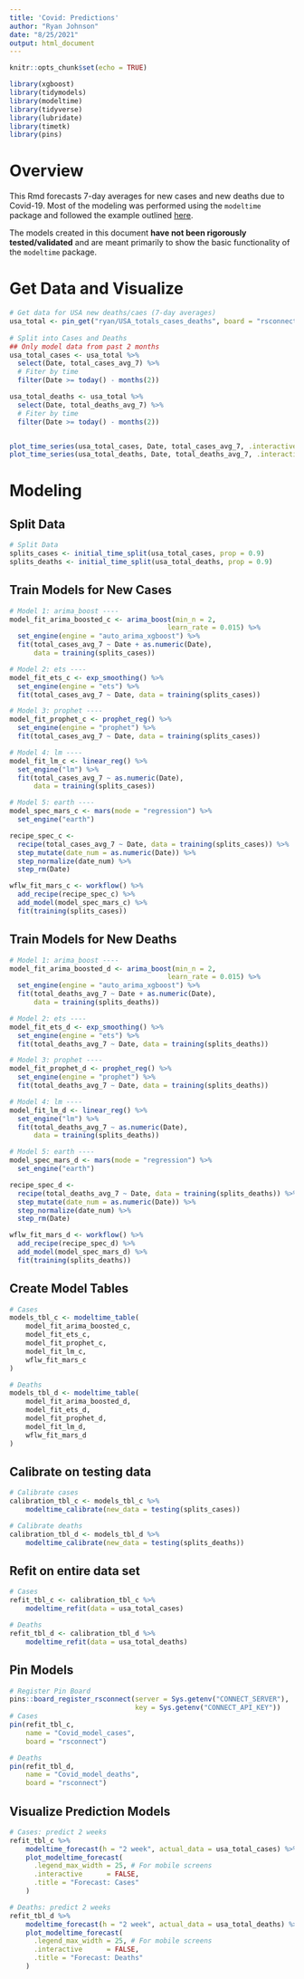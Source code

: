```yaml
---
title: 'Covid: Predictions'
author: "Ryan Johnson"
date: "8/25/2021"
output: html_document
---
```


```r
knitr::opts_chunk$set(echo = TRUE)

library(xgboost)
library(tidymodels)
library(modeltime)
library(tidyverse)
library(lubridate)
library(timetk)
library(pins)
```

# Overview

This Rmd forecasts 7-day averages for new cases and new deaths due to Covid-19. Most of the modeling was performed using the `modeltime` package and followed the example outlined [here](https://business-science.github.io/modeltime/articles/getting-started-with-modeltime.html).

The models created in this document **have not been rigorously tested/validated** and are meant primarily to show the basic functionality of the `modeltime` package.

# Get Data and Visualize

```r
# Get data for USA new deaths/caes (7-day averages)
usa_total <- pin_get("ryan/USA_totals_cases_deaths", board = "rsconnect")
  
# Split into Cases and Deaths
## Only model data from past 2 months
usa_total_cases <- usa_total %>% 
  select(Date, total_cases_avg_7) %>% 
  # Fiter by time
  filter(Date >= today() - months(2))

usa_total_deaths <- usa_total %>% 
  select(Date, total_deaths_avg_7) %>% 
  # Fiter by time
  filter(Date >= today() - months(2))


plot_time_series(usa_total_cases, Date, total_cases_avg_7, .interactive = FALSE, .title = "New Cases (7-day avg")
plot_time_series(usa_total_deaths, Date, total_deaths_avg_7, .interactive = FALSE, .title = "New Deaths (7-day avg")
```

# Modeling

## Split Data

```r
# Split Data
splits_cases <- initial_time_split(usa_total_cases, prop = 0.9)
splits_deaths <- initial_time_split(usa_total_deaths, prop = 0.9)
```

## Train Models for New Cases

```r
# Model 1: arima_boost ----
model_fit_arima_boosted_c <- arima_boost(min_n = 2,
                                       learn_rate = 0.015) %>%
  set_engine(engine = "auto_arima_xgboost") %>%
  fit(total_cases_avg_7 ~ Date + as.numeric(Date),
      data = training(splits_cases))

# Model 2: ets ----
model_fit_ets_c <- exp_smoothing() %>%
  set_engine(engine = "ets") %>%
  fit(total_cases_avg_7 ~ Date, data = training(splits_cases))

# Model 3: prophet ----
model_fit_prophet_c <- prophet_reg() %>%
  set_engine(engine = "prophet") %>%
  fit(total_cases_avg_7 ~ Date, data = training(splits_cases))

# Model 4: lm ----
model_fit_lm_c <- linear_reg() %>%
  set_engine("lm") %>%
  fit(total_cases_avg_7 ~ as.numeric(Date),
      data = training(splits_cases))

# Model 5: earth ----
model_spec_mars_c <- mars(mode = "regression") %>%
  set_engine("earth")

recipe_spec_c <-
  recipe(total_cases_avg_7 ~ Date, data = training(splits_cases)) %>%
  step_mutate(date_num = as.numeric(Date)) %>%
  step_normalize(date_num) %>%
  step_rm(Date)

wflw_fit_mars_c <- workflow() %>%
  add_recipe(recipe_spec_c) %>%
  add_model(model_spec_mars_c) %>%
  fit(training(splits_cases))
```

## Train Models for New Deaths

```r
# Model 1: arima_boost ----
model_fit_arima_boosted_d <- arima_boost(min_n = 2,
                                       learn_rate = 0.015) %>%
  set_engine(engine = "auto_arima_xgboost") %>%
  fit(total_deaths_avg_7 ~ Date + as.numeric(Date),
      data = training(splits_deaths))

# Model 2: ets ----
model_fit_ets_d <- exp_smoothing() %>%
  set_engine(engine = "ets") %>%
  fit(total_deaths_avg_7 ~ Date, data = training(splits_deaths))

# Model 3: prophet ----
model_fit_prophet_d <- prophet_reg() %>%
  set_engine(engine = "prophet") %>%
  fit(total_deaths_avg_7 ~ Date, data = training(splits_deaths))

# Model 4: lm ----
model_fit_lm_d <- linear_reg() %>%
  set_engine("lm") %>%
  fit(total_deaths_avg_7 ~ as.numeric(Date),
      data = training(splits_deaths))

# Model 5: earth ----
model_spec_mars_d <- mars(mode = "regression") %>%
  set_engine("earth")

recipe_spec_d <-
  recipe(total_deaths_avg_7 ~ Date, data = training(splits_deaths)) %>%
  step_mutate(date_num = as.numeric(Date)) %>%
  step_normalize(date_num) %>%
  step_rm(Date)

wflw_fit_mars_d <- workflow() %>%
  add_recipe(recipe_spec_d) %>%
  add_model(model_spec_mars_d) %>%
  fit(training(splits_deaths))
```

## Create Model Tables

```r
# Cases
models_tbl_c <- modeltime_table(
    model_fit_arima_boosted_c,
    model_fit_ets_c,
    model_fit_prophet_c,
    model_fit_lm_c,
    wflw_fit_mars_c
)

# Deaths
models_tbl_d <- modeltime_table(
    model_fit_arima_boosted_d,
    model_fit_ets_d,
    model_fit_prophet_d,
    model_fit_lm_d,
    wflw_fit_mars_d
)
```

## Calibrate on testing data

```r
# Calibrate cases
calibration_tbl_c <- models_tbl_c %>%
    modeltime_calibrate(new_data = testing(splits_cases))

# Calibrate deaths
calibration_tbl_d <- models_tbl_d %>%
    modeltime_calibrate(new_data = testing(splits_deaths))
```

## Refit on entire data set

```r
# Cases
refit_tbl_c <- calibration_tbl_c %>%
    modeltime_refit(data = usa_total_cases)

# Deaths
refit_tbl_d <- calibration_tbl_d %>%
    modeltime_refit(data = usa_total_deaths)
```

## Pin Models
```r
# Register Pin Board
pins::board_register_rsconnect(server = Sys.getenv("CONNECT_SERVER"),
                               key = Sys.getenv("CONNECT_API_KEY"))
# Cases
pin(refit_tbl_c,
    name = "Covid_model_cases",
    board = "rsconnect")

# Deaths
pin(refit_tbl_d,
    name = "Covid_model_deaths",
    board = "rsconnect")
```


## Visualize Prediction Models

```r
# Cases: predict 2 weeks
refit_tbl_c %>%
    modeltime_forecast(h = "2 week", actual_data = usa_total_cases) %>%
    plot_modeltime_forecast(
      .legend_max_width = 25, # For mobile screens
      .interactive      = FALSE, 
      .title = "Forecast: Cases"
    )

# Deaths: predict 2 weeks
refit_tbl_d %>%
    modeltime_forecast(h = "2 week", actual_data = usa_total_deaths) %>%
    plot_modeltime_forecast(
      .legend_max_width = 25, # For mobile screens
      .interactive      = FALSE,
      .title = "Forecast: Deaths"
    )
```
